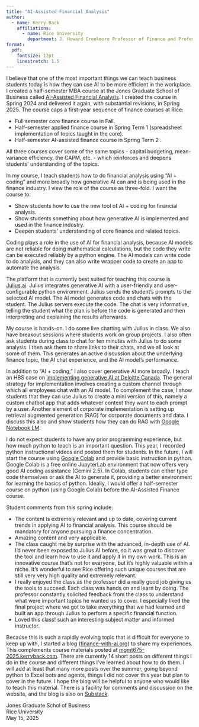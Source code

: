 ---
title: "AI-Assisted Financial Analysis"
author:
  - name: Kerry Back
    affiliations:
      - name: Rice University
        department: J. Howard Creekmore Professor of Finance and Professor of Economics
format: 
  pdf:
    fontsize: 12pt
    linestretch: 1.5
---

I believe that one of the most important things we can teach business students today is how they can use AI to be more efficient in the workplace.
I created a half-semester MBA course at the Jones Graduate School of Business called [AI-Assisted Financial Analysis](https://mgmt675-2025.kerryback.com/). I created the course in Spring 2024 and delivered it again, with substantial revisions, in Spring 2025.  The course caps a first-year sequence of finance courses at Rice:

- Full semester core finance course in Fall.
- Half-semester applied finance course in Spring Term 1 (spreadsheet implementation of topics taught in the core).
- Half-semester AI-assisted finance course in Spring Term 2 .

All three courses cover some of the same topics - capital budgeting, mean-variance efficiency, the CAPM, etc. - which reinforces and deepens students' understanding of the topics.  

In my course, I teach students how to do financial analysis using "AI + coding" and more broadly how generative AI can and is being used in the finance industry.  I view the role of the course as three-fold.  I want the course to:

- Show students how to use the new tool of AI + coding for financial analysis.
- Show students something about how generative AI is implemented and used in the finance industry. 
- Deepen students' understanding of core finance and related topics.

Coding plays a role in the use of AI for financial analysis, because AI models  are not reliable for doing mathematical calculations, but the code they write can be executed reliably by a python engine.  The AI models can write code to do analysis, and they can also write wrapper code to create an app to automate the analysis.

The platform that is currently best suited for teaching this course is [Julius.ai](https://julius.ai/).  Julius integrates generative AI with a user-friendly and user-configurable python environment.  Julius sends the student's prompts to the selected AI model.  The AI model generates code and chats with the student.  The Julius servers execute the code.  The chat is very informative, telling the student what the plan is before the code is generated and then interpreting and explaining the results afterwards.  

My course is hands-on.  I do some live chatting with Julius in class.  We also have breakout sessions where students work on group projects.  I also often ask students during class to chat for ten minutes with Julius to do some analysis.  I then ask them to share links to their chats,  and we all look at some of them.  This generates an active discussion about the underlying finance topic, the AI chat experience, and the AI model's performance.  

In addition to "AI + coding," I also cover
generative AI more broadly.  I teach an HBS case on [implementing generative AI at Deloitte Canada](https://hbsp.harvard.edu/product/HEC382-PDF-ENG).   The general strategy for implementation involves creating a custom channel through which all employees chat with an AI model.  To complement the case, I show students that they can use Julius to create a mini version of this, namely a custom chatbot app that adds whatever context they want to each prompt by a user.  Another element of corporate implementation is setting up retrieval augmented generation (RAG) for corporate documents and data.  I discuss this also and show students how they can do RAG with [Google Notebook LM](https://notebooklm.google/).

I do not expect students to have any prior programming experience, but how much python to teach is an important question.  This year, I recorded python instructional videos and posted them for students.  In the future, I will start the course using [Google Colab](https://colab.research.google.com/) and provide basic instruction in python.  Google Colab is a free online JupyterLab environment that now offers very good AI coding assistance (Gemini 2.5).  In Colab, students can either type code themselves or ask the AI to generate it, providing a better environment for learning the basics of python.  Ideally, I would offer a half-semester course on python (using Google Colab) before the AI-Assisted Finance course.


Student comments from this spring include:

- The content is extremely relevant and up to date, covering
current trends in applying AI to financial analysis. This course should be mandatory for anyone pursuing a finance concentration.
- Amazing content and very applicable.
- The class caught me by surprise with the advanced, in-depth use of AI. I'd never been exposed to Julius AI before, so it was great to discover
the tool and learn how to use it and apply it in my own work. This is an innovative course that's not for everyone, but it's highly valuable within a
niche. It's wonderful to see Rice offering such unique courses that are still very very high quality and extremely relevant.
- I really enjoyed the class as the professor did a really good job giving us the tools to succeed. Each class was hands on and learn by doing.
The professor constantly solicited feedback from the class to understand what were important topics he wanted us to cover. I especially liked
the final project where we got to take everything that we had learned and built an app through Julius to perform a specific financial function.
- Loved this class! such an interesting subject matter and informed instructor.

Because this is such a rapidly evolving topic that is difficult for everyone to keep up with, I started a blog ([finance-with-ai.org](https://finance-with-ai.org)) to share my experiences.  This complements course materials posted at [mgmt675-2025.kerryback.com](https://mgmt675-2025.kerryback.com/).  There are currently 14 short posts on different things I do in the course and different things I've learned about how to do them.  I will add at least that many more posts over the summer, going beyond python to Excel bots and agents, things I did not cover this year but plan to cover in the future.  I hope the blog will be helpful to anyone who would like to teach this material.  There is a facility for comments and discussion on the website, and the blog is also on [Substack](https://kerryback.substack.com/).

Jones Graduate Schol of Business\
Rice University\
May 15, 2025